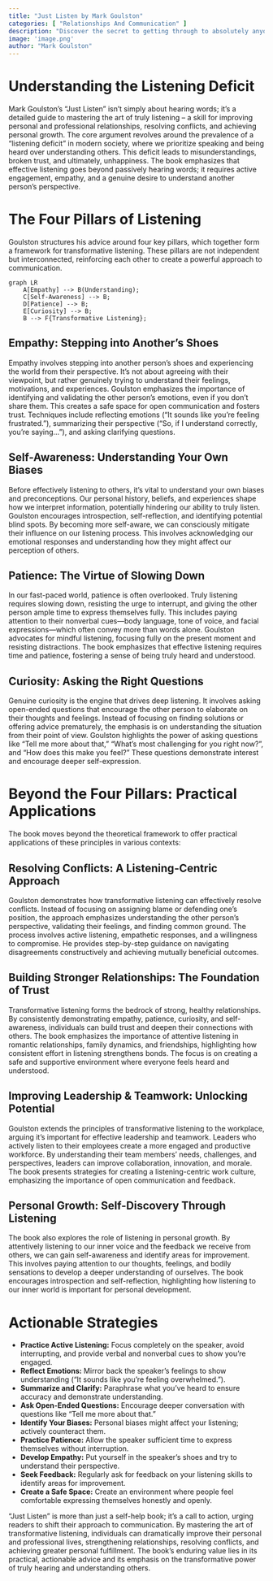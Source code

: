 ```yaml
---
title: "Just Listen by Mark Goulston"
categories: [ "Relationships And Communication" ]
description: "Discover the secret to getting through to absolutely anyone"
image: 'image.png'
author: "Mark Goulston"
---
```

# Understanding the Listening Deficit

Mark Goulston's "Just Listen" isn't simply about hearing words; it's a detailed guide to mastering the art of truly listening – a skill for improving personal and professional relationships, resolving conflicts, and achieving personal growth.  The core argument revolves around the prevalence of a "listening deficit" in modern society, where we prioritize speaking and being heard over understanding others. This deficit leads to misunderstandings, broken trust, and ultimately, unhappiness. The book emphasizes that effective listening goes beyond passively hearing words; it requires active engagement, empathy, and a genuine desire to understand another person's perspective.

# The Four Pillars of Listening

Goulston structures his advice around four key pillars, which together form a framework for transformative listening.  These pillars are not independent but interconnected, reinforcing each other to create a powerful approach to communication.

```mermaid
graph LR
    A[Empathy] --> B(Understanding);
    C[Self-Awareness] --> B;
    D[Patience] --> B;
    E[Curiosity] --> B;
    B --> F{Transformative Listening};
```

## Empathy: Stepping into Another's Shoes

Empathy involves stepping into another person's shoes and experiencing the world from their perspective. It's not about agreeing with their viewpoint, but rather genuinely trying to understand their feelings, motivations, and experiences.  Goulston emphasizes the importance of identifying and validating the other person's emotions, even if you don't share them. This creates a safe space for open communication and fosters trust.  Techniques include reflecting emotions ("It sounds like you're feeling frustrated."), summarizing their perspective ("So, if I understand correctly, you're saying..."), and asking clarifying questions.

## Self-Awareness: Understanding Your Own Biases

Before effectively listening to others, it's vital to understand your own biases and preconceptions.  Our personal history, beliefs, and experiences shape how we interpret information, potentially hindering our ability to truly listen.  Goulston encourages introspection, self-reflection, and identifying potential blind spots.  By becoming more self-aware, we can consciously mitigate their influence on our listening process. This involves acknowledging our emotional responses and understanding how they might affect our perception of others.

## Patience: The Virtue of Slowing Down

In our fast-paced world, patience is often overlooked.  Truly listening requires slowing down, resisting the urge to interrupt, and giving the other person ample time to express themselves fully.  This includes paying attention to their nonverbal cues—body language, tone of voice, and facial expressions—which often convey more than words alone.  Goulston advocates for mindful listening, focusing fully on the present moment and resisting distractions. The book emphasizes that effective listening requires time and patience, fostering a sense of being truly heard and understood.

## Curiosity:  Asking the Right Questions

Genuine curiosity is the engine that drives deep listening.  It involves asking open-ended questions that encourage the other person to elaborate on their thoughts and feelings.  Instead of focusing on finding solutions or offering advice prematurely, the emphasis is on understanding the situation from their point of view.  Goulston highlights the power of asking questions like "Tell me more about that," "What's most challenging for you right now?", and "How does this make you feel?"  These questions demonstrate interest and encourage deeper self-expression.

#  Beyond the Four Pillars: Practical Applications

The book moves beyond the theoretical framework to offer practical applications of these principles in various contexts:

##  Resolving Conflicts:  A Listening-Centric Approach

Goulston demonstrates how transformative listening can effectively resolve conflicts.  Instead of focusing on assigning blame or defending one's position, the approach emphasizes understanding the other person's perspective, validating their feelings, and finding common ground.  The process involves active listening, empathetic responses, and a willingness to compromise.  He provides step-by-step guidance on navigating disagreements constructively and achieving mutually beneficial outcomes.

## Building Stronger Relationships: The Foundation of Trust

Transformative listening forms the bedrock of strong, healthy relationships.  By consistently demonstrating empathy, patience, curiosity, and self-awareness, individuals can build trust and deepen their connections with others.  The book emphasizes the importance of attentive listening in romantic relationships, family dynamics, and friendships, highlighting how consistent effort in listening strengthens bonds.  The focus is on creating a safe and supportive environment where everyone feels heard and understood.

##  Improving Leadership & Teamwork:  Unlocking Potential

Goulston extends the principles of transformative listening to the workplace, arguing it's important for effective leadership and teamwork. Leaders who actively listen to their employees create a more engaged and productive workforce. By understanding their team members' needs, challenges, and perspectives, leaders can improve collaboration, innovation, and morale. The book presents strategies for creating a listening-centric work culture, emphasizing the importance of open communication and feedback.

##  Personal Growth: Self-Discovery Through Listening

The book also explores the role of listening in personal growth. By attentively listening to our inner voice and the feedback we receive from others, we can gain self-awareness and identify areas for improvement. This involves paying attention to our thoughts, feelings, and bodily sensations to develop a deeper understanding of ourselves. The book encourages introspection and self-reflection, highlighting how listening to our inner world is important for personal development.

# Actionable Strategies


* **Practice Active Listening:**  Focus completely on the speaker, avoid interrupting, and provide verbal and nonverbal cues to show you’re engaged.
* **Reflect Emotions:**  Mirror back the speaker’s feelings to show understanding ("It sounds like you're feeling overwhelmed.").
* **Summarize and Clarify:**  Paraphrase what you've heard to ensure accuracy and demonstrate understanding.
* **Ask Open-Ended Questions:** Encourage deeper conversation with questions like "Tell me more about that."
* **Identify Your Biases:** Personal biases might affect your listening; actively counteract them.
* **Practice Patience:**  Allow the speaker sufficient time to express themselves without interruption.
* **Develop Empathy:** Put yourself in the speaker's shoes and try to understand their perspective.
* **Seek Feedback:** Regularly ask for feedback on your listening skills to identify areas for improvement.
* **Create a Safe Space:** Create an environment where people feel comfortable expressing themselves honestly and openly.


"Just Listen" is more than just a self-help book; it’s a call to action, urging readers to shift their approach to communication. By mastering the art of transformative listening, individuals can dramatically improve their personal and professional lives, strengthening relationships, resolving conflicts, and achieving greater personal fulfillment. The book’s enduring value lies in its practical, actionable advice and its emphasis on the transformative power of truly hearing and understanding others.

